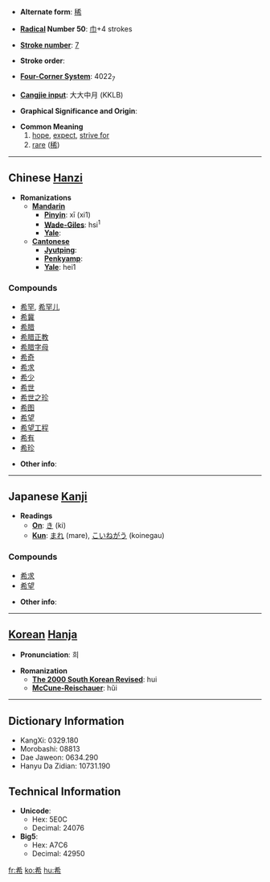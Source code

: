 * '''Alternate form''': [[稀]]

* '''[[Wiktionary:Chinese radical index| Radical]] Number 50''': [[Wiktionary:Chinese radical index 巾|巾]]+4 strokes

* '''[[Wiktionary:Chinese total strokes index|Stroke number]]''': [[Wiktionary:Chinese total strokes index 7|7]]

* '''Stroke order''': 

* '''[[Wiktionary:Chinese four corner index|Four-Corner System]]''': 4022<sub>7</sub>

* '''[[Wiktionary:Chinese Cangjie index|Cangjie input]]''': 大大中月 (KKLB)

* '''Graphical Significance and Origin''': 

* '''Common Meaning'''
*# [[hope]], [[expect]], [[strive for]]
*# [[rare]] ([[稀]])

----

== Chinese [[Hanzi]] ==

* '''Romanizations'''
** '''[[Mandarin]]'''
*** '''[[Pinyin]]''': xī (xi1)
*** '''[[Wade-Giles]]''': hsi<sup>1</sup>
*** '''[[Yale]]''': 
** '''[[Cantonese]]'''
*** '''[[Jyutping]]''':
*** '''[[Penkyamp]]''': 
*** '''[[Yale]]''': hei1

===Compounds===
*[[希罕]], [[希罕儿]]
*[[希冀]]
*[[希腊]]
*[[希腊正教]]
*[[希腊字母]]
*[[希奇]]
*[[希求]]
*[[希少]]
*[[希世]]
*[[希世之珍]]
*[[希图]]
*[[希望]]
*[[希望工程]]
*[[希有]]
*[[希珍]]

* '''Other info''': 

----

== Japanese [[Kanji]] ==

* '''Readings'''
** '''[[On]]''': [[き]] (ki)
** '''[[Kun]]''': [[まれ]] (mare), [[こいねがう]] (koinegau)

===Compounds===
*[[希求]]
*[[希望]]

* '''Other info''':  

----

== [[Korean]] [[Hanja]] ==

* '''Pronunciation''': 희

* '''Romanization'''
** '''[[The 2000 South Korean Revised Romanization|The 2000 South Korean Revised]]''': hui
** '''[[McCune-Reischauer]]''': hŭi

----

== Dictionary Information ==

* KangXi: 0329.180
* Morobashi: 08813
* Dae Jaweon: 0634.290
* Hanyu Da Zidian: 10731.190

== Technical Information ==

* '''Unicode''':
** Hex: 5E0C
** Decimal: 24076
* '''Big5''':
** Hex: A7C6
** Decimal: 42950

[[fr:希]]
[[ko:希]]
[[hu:希]]